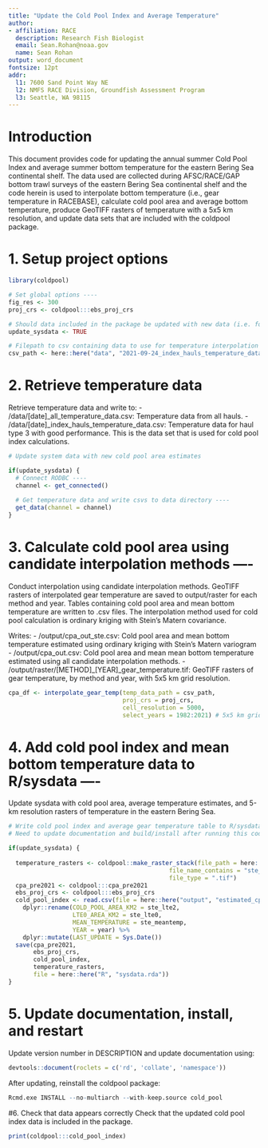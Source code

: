 ```yaml
---
title: "Update the Cold Pool Index and Average Temperature"
author: 
- affiliation: RACE
  description: Research Fish Biologist
  email: Sean.Rohan@noaa.gov
  name: Sean Rohan
output: word_document
fontsize: 12pt
addr: 
  l1: 7600 Sand Point Way NE
  l2: NMFS RACE Division, Groundfish Assessment Program
  l3: Seattle, WA 98115
---
```


# Introduction

This document provides code for updating the annual summer Cold Pool Index and average summer bottom temperature for the eastern Bering Sea continental shelf. The data used are collected during AFSC/RACE/GAP bottom trawl surveys of the eastern Bering Sea continental shelf and the code herein is used to interpolate bottom temperature (i.e., gear temperature in RACEBASE), calculate cold pool area and average bottom temperature, produce GeoTIFF rasters of temperature with a 5x5 km resolution, and update data sets that are included with the coldpool package.

# 1. Setup project options

```r
library(coldpool)

# Set global options ----
fig_res <- 300
proj_crs <- coldpool:::ebs_proj_crs

# Should data included in the package be updated with new data (i.e. for annual update)? ----
update_sysdata <- TRUE

# Filepath to csv containing data to use for temperature interpolation ----
csv_path <- here::here("data", "2021-09-24_index_hauls_temperature_data.csv")
```

# 2. Retrieve temperature data

Retrieve temperature data and write to:
- /data/[date]_all_temperature_data.csv: Temperature data from all hauls.
- /data/[date]_index_hauls_temperature_data.csv: Temperature data for haul type 3 with good performance. This is the data set that is used for cold pool index calculations.
```r
# Update system data with new cold pool area estimates 

if(update_sysdata) {
  # Connect RODBC ----
  channel <- get_connected()
  
  # Get temperature data and write csvs to data directory ----
  get_data(channel = channel)
}
```


# 3. Calculate cold pool area using candidate interpolation methods ----

Conduct interpolation using candidate interpolation methods. GeoTIFF rasters of interpolated gear temperature are saved to output/raster for each method and year. Tables containing cold pool area and mean bottom temperature are written to .csv files. The interpolation method used for cold pool calculation is ordinary kriging with Stein's Matern covariance.

Writes:
- /output/cpa_out_ste.csv: Cold pool area and mean bottom temperature estimated using ordinary kriging with Stein's Matern variogram
- /output/cpa_out.csv: Cold pool area and mean mean bottom temperature estimated using all candidate interpolation methods.
- /output/raster/[METHOD]_[YEAR]_gear_temperature.tif: GeoTIFF rasters of gear temperature, by method and year, with 5x5 km grid resolution.

```r
cpa_df <- interpolate_gear_temp(temp_data_path = csv_path,
                                proj_crs = proj_crs,
                                cell_resolution = 5000, 
                                select_years = 1982:2021) # 5x5 km grid resolution
```

# 4. Add cold pool index and mean bottom temperature data to R/sysdata ----

Update sysdata with cold pool area, average temperature estimates, and 5-km resolution rasters of temperature in the eastern Bering Sea.

```r
# Write cold pool index and average gear temperature table to R/sysdata.R ----
# Need to update documentation and build/install after running this code.

if(update_sysdata) {
  
  temperature_rasters <- coldpool::make_raster_stack(file_path = here::here("output", "raster"),
                                             file_name_contains = "ste_",
                                             file_type = ".tif")
  cpa_pre2021 <- coldpool:::cpa_pre2021
  ebs_proj_crs <- coldpool:::ebs_proj_crs
  cold_pool_index <- read.csv(file = here::here("output", "estimated_cpa", "cpa_out_ste.csv")) %>%
    dplyr::rename(COLD_POOL_AREA_KM2 = ste_lte2,
                  LTE0_AREA_KM2 = ste_lte0,
                  MEAN_TEMPERATURE = ste_meantemp,
                  YEAR = year) %>%
    dplyr::mutate(LAST_UPDATE = Sys.Date())
  save(cpa_pre2021, 
       ebs_proj_crs, 
       cold_pool_index,
       temperature_rasters,
       file = here::here("R", "sysdata.rda"))
}

```

# 5. Update documentation, install, and restart

Update version number in DESCRIPTION and update documentation using:
```r
devtools::document(roclets = c('rd', 'collate', 'namespace'))
```

After updating, reinstall the coldpool package:
```r
Rcmd.exe INSTALL --no-multiarch --with-keep.source cold_pool
```

#6. Check that data appears correctly
Check that the updated cold pool index data is included in the package.
```r
print(coldpool:::cold_pool_index)
```